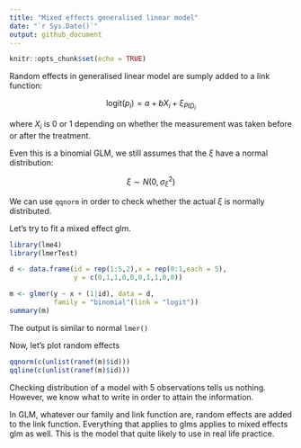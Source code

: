 ```yaml
---
title: "Mixed effects generalised linear model"
date: "`r Sys.Date()`"
output: github_document
---
```


```r
knitr::opts_chunk$set(echo = TRUE)
```

Random effects in generalised linear model are sumply added to a link function:

$$
\text{logit}(p_i) = a + bX_i + \xi_{PID_i}
$$

where $X_i$ is 0 or 1 depending on whether the measurement was taken before or after the treatment.

Even this is a binomial GLM, we still assumes that the $\xi$ have a normal distribution:

$$
\xi \sim N(0,\sigma_\xi^2)
$$

We can use `qqnorm` in order to check whether the actual $\xi$ is normally distributed.

Let's try to fit a mixed effect glm.

```r
library(lme4)
library(lmerTest)

d <- data.frame(id = rep(1:5,2),x = rep(0:1,each = 5),
                y = c(0,1,1,0,0,0,1,1,0,0))
```

```r
m <- glmer(y ~ x + (1|id), data = d,
           family = "binomial"(link = "logit"))
summary(m)
```

The output is similar to normal `lmer()`

Now, let's plot random effects

```r
qqnorm(c(unlist(ranef(m)$id)))
qqline(c(unlist(ranef(m)$id)))
```

Checking distribution of a model with 5 observations tells us nothing. However, we know what to write in order to attain the information.

In GLM, whatever our family and link function are, random effects are added to the link function. Everything that applies to glms applies to mixed effects glm as well. This is the model that quite likely to use in real life practice.